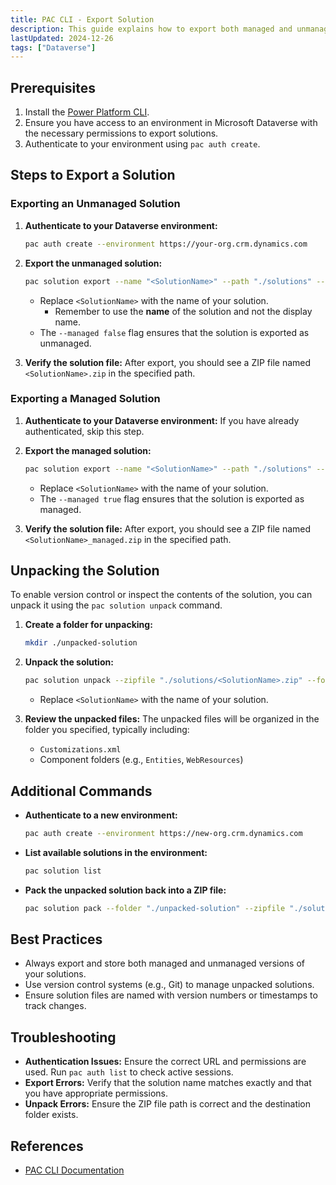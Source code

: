 ```yaml
---
title: PAC CLI - Export Solution
description: This guide explains how to export both managed and unmanaged solutions from Microsoft Dataverse using the Power Platform Command Line Interface (PAC CLI) and then unpack the solution for version control or further development.
lastUpdated: 2024-12-26
tags: ["Dataverse"]
---
```


## Prerequisites

1. Install the [Power Platform CLI](https://learn.microsoft.com/en-us/power-platform/developer/cli/install).
2. Ensure you have access to an environment in Microsoft Dataverse with the necessary permissions to export solutions.
3. Authenticate to your environment using `pac auth create`.

## Steps to Export a Solution

### Exporting an Unmanaged Solution

1. **Authenticate to your Dataverse environment:**

   ```bash
   pac auth create --environment https://your-org.crm.dynamics.com
   ```

2. **Export the unmanaged solution:**

   ```bash
   pac solution export --name "<SolutionName>" --path "./solutions" --managed false
   ```

   - Replace `<SolutionName>` with the name of your solution.
     - Remember to use the **name** of the solution and not the display name.
   - The `--managed false` flag ensures that the solution is exported as unmanaged.

3. **Verify the solution file:**
   After export, you should see a ZIP file named `<SolutionName>.zip` in the specified path.

### Exporting a Managed Solution

1. **Authenticate to your Dataverse environment:**
   If you have already authenticated, skip this step.

2. **Export the managed solution:**

   ```bash
   pac solution export --name "<SolutionName>" --path "./solutions" --managed true
   ```

   - Replace `<SolutionName>` with the name of your solution.
   - The `--managed true` flag ensures that the solution is exported as managed.

3. **Verify the solution file:**
   After export, you should see a ZIP file named `<SolutionName>_managed.zip` in the specified path.

## Unpacking the Solution

To enable version control or inspect the contents of the solution, you can unpack it using the `pac solution unpack` command.

1. **Create a folder for unpacking:**

   ```bash
   mkdir ./unpacked-solution
   ```

2. **Unpack the solution:**

   ```bash
   pac solution unpack --zipfile "./solutions/<SolutionName>.zip" --folder "./unpacked-solution"
   ```

   - Replace `<SolutionName>` with the name of your solution.

3. **Review the unpacked files:**
   The unpacked files will be organized in the folder you specified, typically including:
   - `Customizations.xml`
   - Component folders (e.g., `Entities`, `WebResources`)

## Additional Commands

- **Authenticate to a new environment:**

  ```bash
  pac auth create --environment https://new-org.crm.dynamics.com
  ```

- **List available solutions in the environment:**

  ```bash
  pac solution list
  ```

- **Pack the unpacked solution back into a ZIP file:**
  ```bash
  pac solution pack --folder "./unpacked-solution" --zipfile "./solutions/<SolutionName>.zip"
  ```

## Best Practices

- Always export and store both managed and unmanaged versions of your solutions.
- Use version control systems (e.g., Git) to manage unpacked solutions.
- Ensure solution files are named with version numbers or timestamps to track changes.

## Troubleshooting

- **Authentication Issues:** Ensure the correct URL and permissions are used. Run `pac auth list` to check active sessions.
- **Export Errors:** Verify that the solution name matches exactly and that you have appropriate permissions.
- **Unpack Errors:** Ensure the ZIP file path is correct and the destination folder exists.

## References

- [PAC CLI Documentation](https://learn.microsoft.com/en-us/power-platform/developer/cli/introduction)


<Disclaimer />
